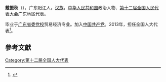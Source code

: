 '''戴振秋'''（{{bd|1962年||}}），广东阳江人，[[汉族|汉族]]，[[中华人民共和国|中华人民共和国]]政治人物、[[第十二届全国人民代表大会|第十二届全国人民代表大会]]广东地区代表。

毕业于[[广东省委党校|广东省委党校]]贸易经济专业。加入[[中国共产党|中国共产党]]。2013年，担任全国人大代表<ref>{{cite news|title=全国人大代表信息-戴振秋|url= http://210.82.31.1:8084/delegate/viewDelegate.action?dbid=121923|accessdate=2013-04-05|newspaper=全国人大网|archive-url=https://web.archive.org/web/20180929110849/http://www.npc.gov.cn/delegate/viewDelegate.action?dbid=121923|archive-date=2018-09-29|dead-url=yes}}</ref>。

==參考文獻==
{{reflist}}
{{中国政治人物小作品}}

[[Category:第十二届全国人大代表|Category:第十二届全国人大代表]]